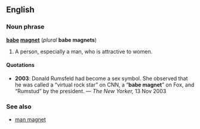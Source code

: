 ==English==
===Noun phrase===
'''[[babe]] [[magnet]]''' (''plural'' '''babe magnets''')

#A person, especially a man, who is attractive to women.

====Quotations====
*'''2003''': Donald Rumsfeld had become a sex symbol. She observed that he was called a “virtual rock star” on CNN, a “'''babe magnet'''” on Fox, and “Rumstud” by the president. &mdash; ''The New Yorker,''  13 Nov 2003

===See also===
*[[man magnet]]